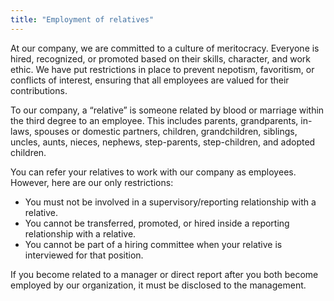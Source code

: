 ```yaml
---
title: "Employment of relatives"
---
```


At our company, we are committed to a culture of meritocracy. Everyone is hired, recognized, or promoted based on their skills, character, and work ethic. We have put restrictions in place to prevent nepotism, favoritism, or conflicts of interest, ensuring that all employees are valued for their contributions. 

To our company, a “relative” is someone related by blood or marriage within the third degree to an employee. This includes parents, grandparents, in-laws, spouses or domestic partners, children, grandchildren, siblings, uncles, aunts, nieces, nephews, step-parents, step-children, and adopted children. 

You can refer your relatives to work with our company as employees. However, here are our only restrictions:

- You must not be involved in a supervisory/reporting relationship with a relative.
- You cannot be transferred, promoted, or hired inside a reporting relationship with a relative.
- You cannot be part of a hiring committee when your relative is interviewed for that position.

If you become related to a manager or direct report after you both become employed by our organization, it must be disclosed to the management.